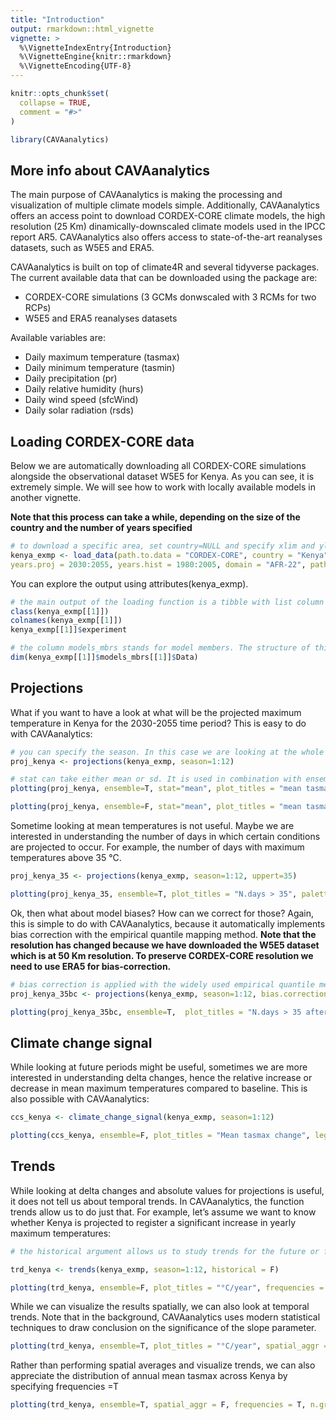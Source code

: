 ```yaml
---
title: "Introduction"
output: rmarkdown::html_vignette
vignette: >
  %\VignetteIndexEntry{Introduction}
  %\VignetteEngine{knitr::rmarkdown}
  %\VignetteEncoding{UTF-8}
---
```


```r
knitr::opts_chunk$set(
  collapse = TRUE,
  comment = "#>"
)
```

```r
library(CAVAanalytics)

```

## More info about CAVAanalytics

The main purpose of CAVAanalytics is making the processing and visualization of multiple climate models simple. Additionally, CAVAanalytics offers an access point to download CORDEX-CORE climate models, the high resolution (25 Km) dinamically-downscaled climate models used in the IPCC report AR5. CAVAanalytics also offers access to state-of-the-art reanalyses datasets, such as W5E5 and ERA5. 

CAVAanalytics is built on top of climate4R and several tidyverse packages. The current available data that can be downloaded using the package are:

* CORDEX-CORE simulations (3 GCMs donwscaled with 3 RCMs for two RCPs)
* W5E5 and ERA5 reanalyses datasets

Available variables are:

* Daily maximum temperature (tasmax)
* Daily minimum temperature (tasmin)
* Daily precipitation (pr)
* Daily relative humidity (hurs)
* Daily wind speed (sfcWind)
* Daily solar radiation (rsds)

## Loading CORDEX-CORE data
Below we are automatically downloading all CORDEX-CORE simulations alongside the observational dataset W5E5 for Kenya. As you can see, it is extremely simple. We will see how to work with locally available models in another vignette.  

**Note that this process can take a while, depending on the size of the country and the number of years specified**

```r
# to download a specific area, set country=NULL and specify xlim and ylim arguments
kenya_exmp <- load_data(path.to.data = "CORDEX-CORE", country = "Kenya", variable = "tasmax", 
years.proj = 2030:2055, years.hist = 1980:2005, domain = "AFR-22", path.to.obs = "W5E5")

```

You can explore the output using attributes(kenya_exmp).

```r
# the main output of the loading function is a tibble with list column containing all the downloaded data
class(kenya_exmp[[1]])
colnames(kenya_exmp[[1]])
kenya_exmp[[1]]$experiment

# the column models_mbrs stands for model members. The structure of this element comes from the loadeR package. The data is contained in the data element, and as you can see, it has 6 members. CAVAanalytics automatically binds together multiple models and checks for temporal consistency.
dim(kenya_exmp[[1]]$models_mbrs[[1]]$Data)

```

## Projections

What if you want to have a look at what will be the projected maximum temperature in Kenya for the 2030-2055 time period?
This is easy to do with CAVAanalytics:

```r
# you can specify the season. In this case we are looking at the whole year
proj_kenya <- projections(kenya_exmp, season=1:12)

# stat can take either mean or sd. It is used in combination with ensemble=T. Default is always mean
plotting(proj_kenya, ensemble=T, stat="mean", plot_titles = "mean tasmax")
```


```r

plotting(proj_kenya, ensemble=F, stat="mean", plot_titles = "mean tasmax")

```

Sometime looking at mean temperatures is not useful. Maybe we are interested in understanding the number of days in which certain conditions are projected to occur. For example, the number of days with maximum temperatures above 35 °C.


```r

proj_kenya_35 <- projections(kenya_exmp, season=1:12, uppert=35)

plotting(proj_kenya_35, ensemble=T, plot_titles = "N.days > 35", palette=c("white", "orange", "red", "darkred"))

```


Ok, then what about model biases? How can we correct for those? Again, this is simple to do with CAVAanalytics, because it automatically implements bias correction with the empirical quantile mapping method. 
**Note that the resolution has changed because we have downloaded the W5E5 dataset which is at 50 Km resolution. To preserve CORDEX-CORE resolution we need to use ERA5 for bias-correction.**


```r
# bias correction is applied with the widely used empirical quantile method
proj_kenya_35bc <- projections(kenya_exmp, season=1:12, bias.correction = T, uppert=35)

plotting(proj_kenya_35bc, ensemble=T,  plot_titles = "N.days > 35 after bc", palette=c("white", "orange", "red", "darkred"))

```


## Climate change signal

While looking at future periods might be useful, sometimes we are more interested in understanding delta changes, hence the relative increase or decrease in mean maximum temperatures compared to baseline. This is also possible with CAVAanalytics:

```r

ccs_kenya <- climate_change_signal(kenya_exmp, season=1:12)

plotting(ccs_kenya, ensemble=F, plot_titles = "Mean tasmax change", legend_range = c(-3, 3), palette = c("blue", "cyan", "green", "white", "yellow" ,"orange", "red"))

```

## Trends
While looking at delta changes and absolute values for projections is useful, it does not tell us about temporal trends. In CAVAanalytics, the function trends allow us to do just that. For example, let's assume we want to know whether Kenya is projected to register a significant increase in yearly maximum temperatures:

```r
# the historical argument allows us to study trends for the future or for the past. Note that for historical = T, we need to have specified path.to.obs because this option does not work with the historical experiment of climate models but with observation

trd_kenya <- trends(kenya_exmp, season=1:12, historical = F)

plotting(trd_kenya, ensemble=F, plot_titles = "°C/year", frequencies = F, spatial_aggr = F)

```

While we can visualize the results spatially, we can also look at temporal trends. Note that in the background, CAVAanalytics uses modern statistical techniques to draw conclusion on the significance of the slope parameter. 

```r

plotting(trd_kenya, ensemble=T, plot_titles = "°C/year", spatial_aggr = T, frequencies = F)

```

Rather than performing spatial averages and visualize trends, we can also appreciate the distribution of annual mean tasmax across Kenya by specifying frequencies =T

```r

plotting(trd_kenya, ensemble=T, spatial_aggr = F, frequencies = T, n.groups = 2)

```
